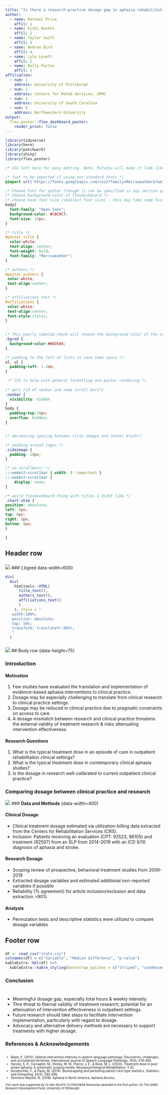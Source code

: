 ```yaml
---
title: "Is there a research-practice dosage gap in aphasia rehabilitation?"
author:
  - name: Rachael Price
    affil: 1
  - name: Kishi Baskhi
    affil: 2
  - name: Taylor Swift
    affil: 3
  - name: Andrew Bird
    affil: 4
  - name: Lyle Lovett
    affil: 1
  - name: Dolly Parton
    affil: 1
affiliation:
  - num: 1
    address: University of Pittsburgh
  - num: 2
    address: Centers for Rehab Services, UPMC
  - num: 3
    address: University of South Carolina
  - num: 4
    address: Northwestern University
output: 
  flex.poster::flex_dashboard_poster:
    render_print: false
---
```


<!-- The following code chunk contains css which can be used to change the look of the document. Some of the CSS  -->

```r
library(tidyverse)
library(here)
library(patchwork)
library(shiny)
library(flex.poster)
```

```css

/* CSS left here for easy editing. Note, Rstudio will make it look like things are tagged out but only slask-asterisk will tag out in this chunk */

/* font to be imported if using non standard fonts */
@import url('https://fonts.googleapis.com/css2?family=Merriweather&family=Open+Sans&display=swap');

/* Choose font for poster (though it can be specified in any section specifically) /*
/* CHoose background-color of flexdashboard */
/* choose base font size (smallest font size) - this may take some fussing to get right */
body{
  font-family: "Open Sans";
  background-color: #C8C9C7;
  font-size: 14px;
}

/* title */
#poster_title {
  color:white;
  text-align: center;
  font-weight: bold;
  font-family: "Merriweather";
}

/* authors */
#poster_authors {
 color:white;
 text-align:center;
}

/* affiliations text */
#affiliations {
 color:white;
 text-align:center;
 font-style:italic;
}
  

/* This poorly labeled chunk will choose the background color of the center title block and any other blocks given this class */
.bgred {
  background-color:#003594;
}

/* padding to the left of lists to save some space */
ol, ul {
  padding-left: 1.2em;
}

 /* CSS to help with general formatting and poster rendering */
  
/* gets rid of navbar and some scroll bars*/
.navbar {
  visibility: hidden
}
body {
  padding-top:10px;
  overflow: hidden;
}


/* decreasing spacing between title images and center block*/

/* padding around logos */
.sideimage {
  padding: 10px;
}

/* no scrollbars! */
::-webkit-scrollbar { width: 0 !important }
::-webkit-scrollbar {
    display: none;
}

/* weird flexdashboard thing with titles I didnt like */
.chart-shim {
position: absolute;
left: 8px;
top: 0px;
right: 8px;
bottom: 8px;
}

}
```

<!-- This header row is the top row of the poster -->
## Header row {data-height=15}

<!-- Left image or logo -->
### {.sideimage data-width=100}

![](picture2.png)
<!-- Center title block. Lots of divs because centering vertically is something I don't understand yet -->
### {.bgred data-width=600}

```r

div(
  div(
    htmltools::HTML(
      title_text(),
      authors_text(),
      affiliations_text()
      )
    ), style = "
   width:100%;
   position: absolute;
   top: 50%;
   transform: translateY(-50%);
   "
  )

```


<!-- Right logo -->

### {.bgred .sideimage data-width=100}

![](logopitt3.png)
<!-- Second row in the document. There are 3 panels but...do what you want! -->
## Body row {data-height=75}

<!-- First panel -->
### **Introduction** {data-width=400}

<!-- note 4-hash header is within the box -->
#### Motivation
1. Few studies have evaluated the translation and implementation of evidence-based aphasia interventions to clinical practice.
2. Dosage may be especially challenging to translate from clinical research to clinical practice settings.
3. Dosage may be reduced in clinical practice due to pragmatic constraints on access to care.
4. A dosage mismatch between research and clinical practice threatens the external validity of treatment research & risks attenuating intervention effectiveness

#### Research Questions
1. What is the typical treatment dose in an episode of care in outpatient rehabilitation clinical settings?
2. What is the typical treatment dose in contemporary clinical aphasia studies?
3. Is the dosage in research well-calibrated to current outpatient clinical practice?

### **Comparing dosage between clinical practice and research** {data-width=700}

<!-- This is one way to put an image in, if it's pre-rendered. You can also render images easily in r-chunks. the shiny package will come in handy, even though we're not rendering a shiny app.  -->
![](test1.png)
<!-- third panel -->
### **Data and Methods** {data-width=400}

#### Clinical Dosage
- Clinical treatment dosage estimated via utilization-billing data extracted from the Centers for Rehabilitation Services (CRS).
- Inclusion: Patients receiving an evaluation (CPT: 92523, 96105) and treatment (92507) from an SLP from 2014-2019 with an ICD 9/10 diagnosis of aphasia and stroke.

#### Research Dosage
- Scoping review of prospective, behavioral treatment studies from 2009-2019
- Extracted dosage variables and estimated additional non-reported variables if possible
- Reliability (% agreement) for article inclusion/exclusion and data extraction >90%

#### Analysis
- Permutation tests and descriptive statistics were utilized to compare dosage variables

<!-- Last row in the document. data-heights are relative to each other. the overall height will scale to fit the viewer window -->
## Footer row {data-height=30}

### {data-width=26}

```r
df <- read_csv("stats.csv")
colnames(df) = c("Variable", "Median difference", "p-value")
kableExtra::kbl(df) %>%
  kableExtra::kable_styling(bootstrap_options = c("striped", "condensed"))
```

### Conclusion {data-width=30}

::: {.padtop style="padding-top:10px;"}
- Meaningful dosage gap, especially total hours & weekly intensity. 
- Thre threat to thernal validity of treatment research; potential for an attenuation of intervention effectiveness in outpatient settings. 
- Future research should take steps to facilitate intervention implementation, particularly with regard to dosage. 
- Advocacy and alternative delivery methods are necessary to support treatments with higher dosage.
:::

<!-- You can also include references using the [@reference] notation and save your references in a .bib file and reference that file in the YAML! This will also interface with zotero if you want to get real fancy. -->
### References & Acknowledgements {.noov data-width=28}
::: {.padtop2 style="padding:1px 1px; margin: 0; font-size: .7em; overflow:hidden"}
- Baker, E. (2012). Optimal intervention intensity in speech-language pathology: Discoveries, challenges, and unchartered territories. International Journal of Speech-Language Pathology, 14(5), 478–485.
- Harvey, S. R., Carragher, M., Dickey, M. W., Pierce, J. E., & Rose, M. L. (2020). Treatment dose in post-stroke aphasia: A systematic scoping review. Neuropsychological Rehabilitation, 1–32.
- Konietschke, F., & Pauly, M. (2014). Bootstrapping and permuting paired t-test type statistics. Statistics and Computing, 24(3), 283–296.
- Simmons-Mackie, N. (2018). Aphasia in North America. Aphasia Access.
</div>
<div style="padding-top:0px; margin: 0px; font-size: .67em; overflow:hidden">
This work was supported by (1) NIH-NCATS TL1TR001858 fellowship awarded to the first author. (2) The SHRS Research Development Fund, University of Pittsburgh. 
:::

